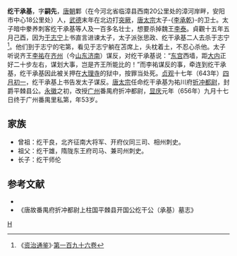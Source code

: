 '''纥干承基'''{{BD|604年||656年|10月10日|catIdx=H}}，字'''嗣先'''，[[唐朝|唐朝]]鄴（在今河北省临漳县西南20公里处的漳河岸畔，安阳市中心18公里处）人，[[武德|武德]]末年在北边打[[突厥|突厥]]，[[唐太宗|唐太宗]]太子-{[[李承乾|李承乾]]}-的卫士。太子暗中豢养刺客纥干承基等人及一百多名壮士，想要杀掉魏王[[李泰|李泰]]。貞觀十五年五月己酉，因为[[于志宁|于志宁]]上书直言进谏太子，太子派张思政、纥干承基二人去杀于志宁<ref>《[[资治通鉴|资治通鉴]]》·[[:s:資治通鑑/卷196|第一百九十六卷]]</ref>。他们到于志宁的宅第，看见于志宁躺在苫席上，头枕着土，不忍心杀他。太子听说齐王[[李祐_(唐朝皇室)|李祐]]在[[齐州|齐州]]（今[[山东|山东]][[济南|济南]]）谋反，对纥干承基说：“[[东宫|东宫]]西墙，距[[皇城|大内]]正好二十步左右，谋划大事，岂是齐王所能比的！”而李祐谋反的事，牵连到纥干承基，纥干承基因此被关押在[[大理寺|大理寺]]的狱中，按罪当处死。[[貞觀_(唐朝)|贞观]]十七年（643年）[[四月初一|四月初一]]，纥干承基上书告发太子谋反。[[唐太宗|唐太宗]]任命纥干承基为祐川府[[折冲都尉|折冲都尉]]，封爵平棘县公。[[永徽|永徽]]之初，改授[[广州|广州]]番禺府折冲都尉，[[显庆|显庆]]元年（656年）九月十七日终于广州番禺里私第，年53岁。

==家族==
* 曾祖：纥干良，北齐征南大将军、开府仪同三司、相州刺史。
* 祖父：纥干雄，隋陇东王府司马、兼司州刺史。
* 长子：纥干师伦

==参考文献==
{{reflist}}
*
*《唐故番禺府折冲都尉上柱国平棘县开国公纥干公（承基）墓志》
[[Category:唐朝人|H]]